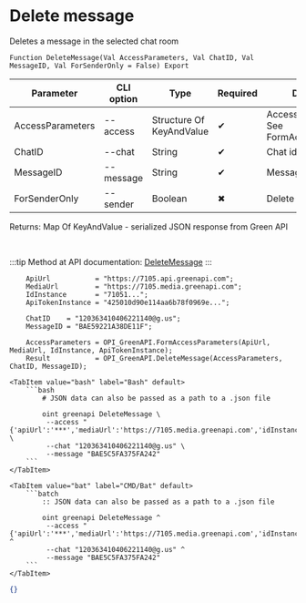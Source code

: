 ﻿---
sidebar_position: 9
description: Delete message and other functions to work with Green API in the Open Integration Package, a free open-source integration library for 1C:Enterprise 8, OneScript and CLI
keywords: [1C, 1С, 1С:Enterprise, 1С:Enterprise 8.3, API, Integration, Services, Exchange, OneScript, CLI, Green API]
---


# Delete message
 Deletes a message in the selected chat room



`Function DeleteMessage(Val AccessParameters, Val ChatID, Val MessageID, Val ForSenderOnly = False) Export`

  | Parameter | CLI option | Type | Required | Description |
  |-|-|-|-|-|
  | AccessParameters | --access | Structure Of KeyAndValue | &#x2714; | Access parameters. See FormAccessParameters |
  | ChatID | --chat | String | &#x2714; | Chat identifier |
  | MessageID | --message | String | &#x2714; | Message identifier |
  | ForSenderOnly | --sender | Boolean | &#x2716; | Delete for sender only |

  
  Returns:  Map Of KeyAndValue - serialized JSON response from Green API

<br/>

:::tip
Method at API documentation: [DeleteMessage](https://green-api.com/docs/api/service/deleteMessage/)
:::
<br/>


```bsl title="1C:Enterprise/OneScript code example"
    ApiUrl           = "https://7105.api.greenapi.com";
    MediaUrl         = "https://7105.media.greenapi.com";
    IdInstance       = "71051...";
    ApiTokenInstance = "425010d90e114aa6b78f0969e...";

    ChatID    = "120363410406221140@g.us";
    MessageID = "BAE59221A38DE11F";

    AccessParameters = OPI_GreenAPI.FormAccessParameters(ApiUrl, MediaUrl, IdInstance, ApiTokenInstance);
    Result           = OPI_GreenAPI.DeleteMessage(AccessParameters, ChatID, MessageID);
```
 

 <Tabs>
  
    <TabItem value="bash" label="Bash" default>
        ```bash
            # JSON data can also be passed as a path to a .json file
            
            oint greenapi DeleteMessage \
             --access "{'apiUrl':'***','mediaUrl':'https://7105.media.greenapi.com','idInstance':'7105187566','apiTokenInstance':'***'}" \
             --chat "120363410406221140@g.us" \
             --message "BAE5C5FA375FA242"
        ```
    </TabItem>
  
    <TabItem value="bat" label="CMD/Bat" default>
        ```batch
            :: JSON data can also be passed as a path to a .json file
            
            oint greenapi DeleteMessage ^
             --access "{'apiUrl':'***','mediaUrl':'https://7105.media.greenapi.com','idInstance':'7105187566','apiTokenInstance':'***'}" ^
             --chat "120363410406221140@g.us" ^
             --message "BAE5C5FA375FA242"
        ```
    </TabItem>
</Tabs>


```json title="Result"
{}
```
